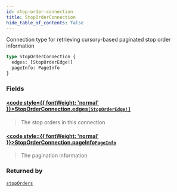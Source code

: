 ```yaml
---
id: stop-order-connection
title: StopOrderConnection
hide_table_of_contents: false
---
```








Connection type for retrieving cursory-based paginated stop order information

```graphql
type StopOrderConnection {
  edges: [StopOrderEdge!]
  pageInfo: PageInfo
}
```


### Fields

#### [<code style={{ fontWeight: 'normal' }}>StopOrderConnection.<b>edges</b></code>](#)<Bullet />[`[StopOrderEdge!]`](/testnet/api/graphql/objects/stop-order-edge) <Badge class="secondary" text="list"/> <Badge class="secondary" text="object"/>
> The stop orders in this connection
> 

#### [<code style={{ fontWeight: 'normal' }}>StopOrderConnection.<b>pageInfo</b></code>](#)<Bullet />[`PageInfo`](/testnet/api/graphql/objects/page-info) <Badge class="secondary" text="object"/>
> The pagination information
> 



### Returned by

[`stopOrders`](/testnet/api/graphql/queries/stop-orders)  <Badge class="secondary" text="query"/>



